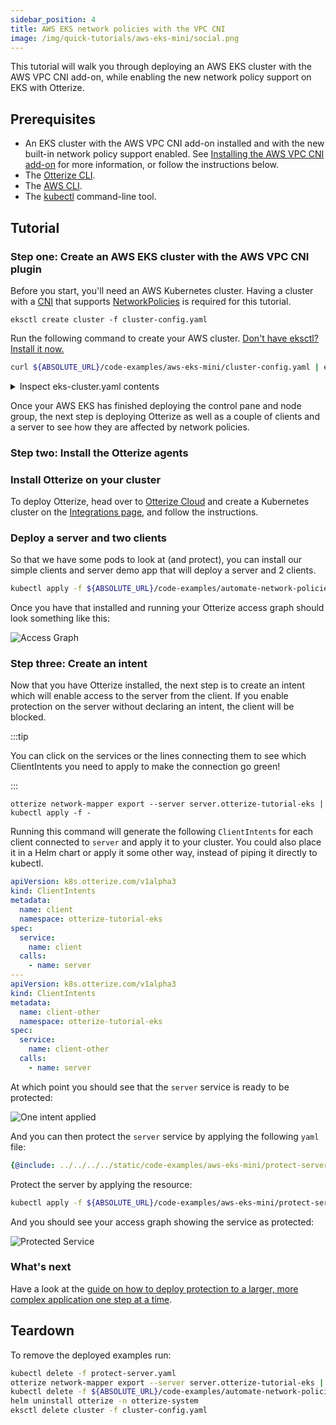 ```yaml
---
sidebar_position: 4
title: AWS EKS network policies with the VPC CNI
image: /img/quick-tutorials/aws-eks-mini/social.png
---
```



This tutorial will walk you through deploying an AWS EKS cluster with the AWS VPC CNI add-on, while enabling the new network policy support on EKS with Otterize.

## Prerequisites

- An EKS cluster with the AWS VPC CNI add-on installed and with the new built-in network policy support enabled. See [Installing the AWS VPC CNI add-on](https://docs.aws.amazon.com/eks/latest/userguide/pod-networking.html) for more information, or follow the instructions below.
- The [Otterize CLI](/overview/installation#install-the-otterize-cli).
- The [AWS CLI](https://docs.aws.amazon.com/cli/latest/userguide/cli-chap-install.html).
- The [kubectl](https://kubernetes.io/docs/tasks/tools/install-kubectl/) command-line tool.

## Tutorial

### Step one: Create an AWS EKS cluster with the AWS VPC CNI plugin

Before you start, you'll need an AWS Kubernetes cluster. Having a cluster with a [CNI](https://kubernetes.io/docs/concepts/extend-kubernetes/compute-storage-net/network-plugins/) that supports [NetworkPolicies](https://kubernetes.io/docs/concepts/services-networking/network-policies/) is required for this tutorial.

```shell
eksctl create cluster -f cluster-config.yaml
```

Run the following command to create your AWS cluster. [Don't have eksctl? Install it now.](https://eksctl.io/installation/)

```bash
curl ${ABSOLUTE_URL}/code-examples/aws-eks-mini/cluster-config.yaml | eksctl create cluster -f -
```
<details>
    <summary>Inspect eks-cluster.yaml contents</summary>

    ```yaml
    {@include: ../../../../static/code-examples/aws-eks-mini/cluster-config}
    ```
</details>

Once your AWS EKS has finished deploying the control pane and node group, the next step is deploying Otterize as well as a couple of clients and a server to see how they are affected by network policies.

### Step two: Install the Otterize agents

### Install Otterize on your cluster

To deploy Otterize, head over to [Otterize Cloud](https://app.otterize.com) and create a Kubernetes cluster on the [Integrations page](https://app.otterize.com/integrations), and follow the instructions.

### Deploy a server and two clients

So that we have some pods to look at (and protect), you can install our simple clients and server demo app that will deploy a server and 2 clients.

```bash
kubectl apply -f ${ABSOLUTE_URL}/code-examples/automate-network-policies/all.yaml
```

Once you have that installed and running your Otterize access graph should look something like this:

![Access Graph](/img/quick-tutorials/aws-eks-mini/access-graph.png)

### Step three: Create an intent

Now that you have Otterize installed, the next step is to create an intent which will enable access to the server from the client. If you enable protection on the server without declaring an intent, the client will be blocked.

:::tip

You can click on the services or the lines connecting them to see which ClientIntents you need to apply to make the connection go green!

:::

```shell
otterize network-mapper export --server server.otterize-tutorial-eks | kubectl apply -f -
```

Running this command will generate the following `ClientIntents` for each client connected to `server` and apply it to your cluster. You could also place it in a Helm chart or apply it some other way, instead of piping it directly to kubectl.

```yaml
apiVersion: k8s.otterize.com/v1alpha3
kind: ClientIntents
metadata:
  name: client
  namespace: otterize-tutorial-eks
spec:
  service:
    name: client
  calls:
    - name: server
---
apiVersion: k8s.otterize.com/v1alpha3
kind: ClientIntents
metadata:
  name: client-other
  namespace: otterize-tutorial-eks
spec:
  service:
    name: client-other
  calls:
    - name: server
```

At which point you should see that the `server` service is ready to be protected:

![One intent applied](/img/quick-tutorials/aws-eks-mini/one-intent.png)

And you can then protect the `server` service by applying the following `yaml` file:

```yaml
{@include: ../../../../static/code-examples/aws-eks-mini/protect-server.yaml}
```

Protect the server by applying the resource:

```bash
kubectl apply -f ${ABSOLUTE_URL}/code-examples/aws-eks-mini/protect-server.yaml
```
And you should see your access graph showing the service as protected:

![Protected Service](/img/quick-tutorials/aws-eks-mini/protected.png)

### What's next

Have a look at the [guide on how to deploy protection to a larger, more complex application one step at a time](/features/network-mapping-network-policies/tutorials/protect-1-service-network-policies).

## Teardown

To remove the deployed examples run:

```bash
kubectl delete -f protect-server.yaml
otterize network-mapper export --server server.otterize-tutorial-eks | kubectl delete -f -
kubectl delete -f ${ABSOLUTE_URL}/code-examples/automate-network-policies/all.yaml
helm uninstall otterize -n otterize-system
eksctl delete cluster -f cluster-config.yaml
```
